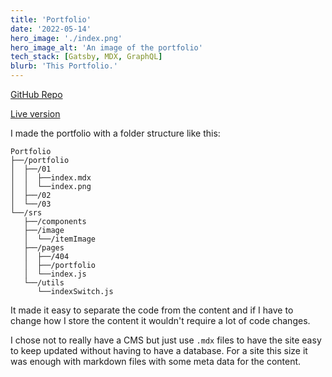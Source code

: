 ```yaml
---
title: 'Portfolio'
date: '2022-05-14'
hero_image: './index.png'
hero_image_alt: 'An image of the portfolio'
tech_stack: [Gatsby, MDX, GraphQL]
blurb: 'This Portfolio.'
---
```


[GitHub Repo](https://github.com/egiiiiil/portfolio)

[Live version](https://egilswenningleyser.dev)

I made the portfolio with a folder structure like this:

```
Portfolio
├──/portfolio
│  ├──/01
│  │  ├──index.mdx
│  │  └──index.png
│  ├──/02
│  └──/03
└──/srs
   ├──/components
   ├──/image
   │  └──/itemImage
   ├──/pages
   │  ├──/404
   │  ├──/portfolio
   │  └──index.js
   └──/utils
      └──indexSwitch.js
```

It made it easy to separate the code from the content and if I have to change how I store the content it wouldn't require a lot of code changes.

I chose not to really have a CMS but just use `.mdx` files to have the site easy to keep updated without having to have a database. For a site this size it was enough with markdown files with some meta data for the content.
